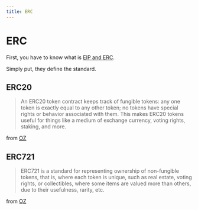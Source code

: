 ```yaml
---
title: ERC
---
```


# ERC

First, you have to know what is
[EIP and ERC](https://www.coindesk.com/learn/what-are-eip-and-erc-and-how-are-they-connected/#:~:text=As%20stated%20in%20EIP%2D1,%2C%20networking%2C%20interface%20and%20ERC).

Simply put, they define the standard.

## ERC20

> An ERC20 token contract keeps track of fungible tokens: any one token is
> exactly equal to any other token; no tokens have special rights or behavior
> associated with them. This makes ERC20 tokens useful for things like a medium
> of exchange currency, voting rights, staking, and more.

from [OZ](https://docs.openzeppelin.com/contracts/4.x/erc20)

## ERC721

> ERC721 is a standard for representing ownership of non-fungible tokens, that
> is, where each token is unique, such as real estate, voting rights, or
> collectibles, where some items are valued more than others, due to their
> usefulness, rarity, etc.

from [OZ](https://docs.openzeppelin.com/contracts/4.x/erc721)
